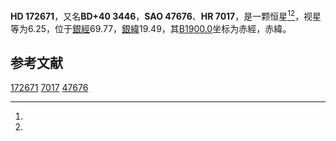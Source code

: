 {{Starbox begin
| name = HD 172671
}}
{{Starbox observe
| epoch = [[J2000.0|J2000.0]]
| constell = {{星座名待查}}<ref name=SIMBAD>{{cite web
 | url=http://simbad.u-strasbg.fr/simbad/sim-id?Ident=HR+7017
 | title =Pulsating variable Star
 | publisher=Centre de Données astronomiques de Strasbourg
 | work=SIMBAD
 | accessdate=2012-07-13}}</ref><ref name=DATA>{{cite web
 | url=http://vizier.u-strasbg.fr/viz-bin/VizieR-5?-out.add=.&-source=5050&-corr=PK=HR&-out.max=9999&HR=7017
 | title=VizieR Detailed Page
 | accessdate=2012-07-13
 | archive-date=2016-03-05
 | archive-url=https://web.archive.org/web/20160305032900/http://vizier.u-strasbg.fr/viz-bin/VizieR-5?-out.add=.&-source=5050&-corr=PK=HR&-out.max=9999&HR=7017
 | dead-url=no
 }}</ref>
| 星官 = 
| ra = {{RA|18|39|33.1}}<ref name=SIMBAD /><ref name=DATA />
| dec = {{DEC|+40|56|6}}<ref name=SIMBAD /><ref name=DATA />
| appmag_v = 6.25<ref name=SIMBAD /><ref name=DATA />
}}
{{Starbox character
| class = B9V<ref name=SIMBAD /><ref name=DATA />
| b-v = -0.06<ref name=SIMBAD /><ref name=DATA />
| u-b = -0.17<ref name=SIMBAD /><ref name=DATA />
| r-i = <ref name=SIMBAD /><ref name=DATA />
| variable = 
}}
{{Starbox astrometry
| radial_v = -0.17
| prop_mo_ra = -9
| parallax = 
| p_error = 
}}
{{Starbox catalog
| names =BD+40 3446，[[SAO星表|SAO]] 47676，[[HD星表|HD]] 172671，[[HR星表|HR]] 7017}}
{{Starbox reference |Simbad=HR+7017}}
{{Starbox end}}

'''HD 172671'''，又名'''BD+40 3446'''，'''SAO 47676'''、'''HR 7017'''，是一颗恒星<ref name=SIMBAD /><ref name=DATA />，视星等为6.25，位于[[銀道座標系|銀經]]69.77，[[銀道座標系|銀緯]]19.49，其[[B1900.0|B1900.0]]坐标为赤經{{RA|18|36|19.6}}，赤緯{{DEC|+40|19.49|36}}。

== 参考文献 ==
{{reflist}}

{{star-stub}}

[[Category:HD和HDE天體|172671]]
[[Category:HR天體|7017]]
[[Category:SAO天體|47676]]